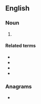==English==
{{wikipedia}}

===Noun===
{{en-noun}}

# {{lb|en|electronics}} {{initialism of|[[erasable]] [[programmable]] [[read-only memory]]|lang=en}}

====Related terms====
* {{l|en|EEPROM}}
* {{l|en|PROM}}
* {{l|en|ROM}}
* {{l|en|flash memory}}

===Anagrams===
* {{anagrams|en|a=emopr|Premo|Prome|moper|proem|remop}}